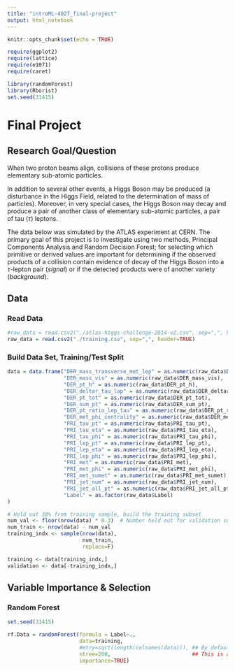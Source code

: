 ```yaml
---
title: "introML-4027_final-project"
output: html_notebook
---
```


```r
knitr::opts_chunk$set(echo = TRUE)

require(ggplot2)
require(lattice)
require(e1071)
require(caret)

library(randomForest)
library(Rborist)
set.seed(31415)
```

# Final Project

## Research Goal/Question

When two proton beams align, collisions of these protons produce elementary sub-atomic particles. 

In addition to several other events, a Higgs Boson may be produced (a disturbance in the Higgs Field, related to the determination of mass of particles).  Moreover, in very special cases, the Higgs Boson may decay and produce a pair of another class of elementary sub-atomic particles, a pair of tau ($\tau$) leptons.  

The data below was simulated by the ATLAS experiment at CERN.  The primary goal of this project is to investigate using two methods, Principal Components Analysis and Random Decision Forest; for selecting which primitive or derived values are important for determining if the observed products of a collision contain evidence of decay of the Higgs Boson into a $\tau$-lepton pair (_signal_) or if the detected products were of another variety (_background_). 

## Data

### Read Data

```r
#raw_data = read.csv2("./atlas-higgs-challenge-2014-v2.csv", sep=",", header=TRUE)
raw_data = read.csv2("./training.csv", sep=",", header=TRUE)
```

### Build Data Set, Training/Test Split

```r
data = data.frame("DER_mass_transverse_met_lep" = as.numeric(raw_data$DER_mass_transverse_met_lep),
                  "DER_mass_vis" = as.numeric(raw_data$DER_mass_vis),
                  "DER_pt_h" = as.numeric(raw_data$DER_pt_h),
                  "DER_deltar_tau_lap" = as.numeric(raw_data$DER_deltar_tau_lep),
                  "DER_pt_tot" = as.numeric(raw_data$DER_pt_tot),
                  "DER_sum_pt" = as.numeric(raw_data$DER_sum_pt),
                  "DER_pt_ratio_lep_tau" = as.numeric(raw_data$DER_pt_ratio_lep_tau),
                  "DER_met_phi_centrality" = as.numeric(raw_data$DER_met_phi_centrality),
                  "PRI_tau_pt" = as.numeric(raw_data$PRI_tau_pt),
                  "PRI_tau_eta" = as.numeric(raw_data$PRI_tau_eta),
                  "PRI_tau_phi" = as.numeric(raw_data$PRI_tau_phi),
                  "PRI_lep_pt" = as.numeric(raw_data$PRI_lep_pt),
                  "PRI_lep_eta" = as.numeric(raw_data$PRI_lep_eta),
                  "PRI_lep_phi" = as.numeric(raw_data$PRI_lep_phi),
                  "PRI_met" = as.numeric(raw_data$PRI_met),
                  "PRI_met_phi" = as.numeric(raw_data$PRI_met_phi),
                  "PRI_met_sumet" = as.numeric(raw_data$PRI_met_sumet),
                  "PRI_jet_num" = as.numeric(raw_data$PRI_jet_num),
                  "PRI_jet_all_pt" = as.numeric(raw_data$PRI_jet_all_pt),
                  "Label" = as.factor(raw_data$Label)
)

# Hold out 30% from training sample, build the training subset
num_val <- floor(nrow(data) * 0.3)  # Number held out for validation subset
num_train <- nrow(data) - num_val
training_indx <- sample(nrow(data), 
                        num_train, 
                        replace=F)

training <- data[training_indx,]
validation <- data[-training_indx,]
```

## Variable Importance & Selection

### Random Forest

```r
set.seed(31415)

rf.Data = randomForest(formula = Label~.,
                       data=training,
                       #mtry=sqrt(length(colnames(data))), ## By default for classification, this will be sqrt(ncol(data)), the square root of the num. predictors 
                       ntree=200,                          ## This is at 200 instead of the standard 500, bc I was out of memory
                       importance=TRUE)
```










<br>

<br>

<br>